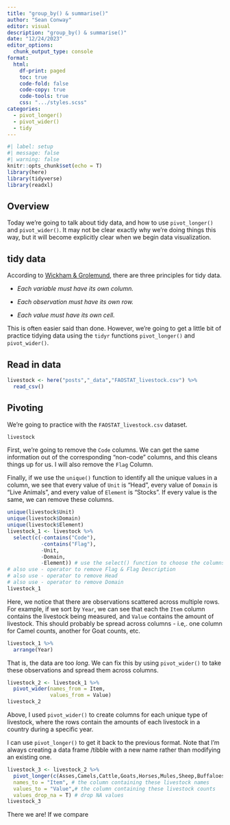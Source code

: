 ```yaml
---
title: "group_by() & summarise()"
author: "Sean Conway"
editor: visual
description: "group_by() & summarise()"  
date: "12/24/2023"
editor_options: 
  chunk_output_type: console
format:
  html:
    df-print: paged
    toc: true
    code-fold: false
    code-copy: true
    code-tools: true
    css: ".../styles.scss"
categories:
  - pivot_longer()
  - pivot_wider()
  - tidy
---
```


```r
#| label: setup
#| message: false
#| warning: false
knitr::opts_chunk$set(echo = T)
library(here)
library(tidyverse)
library(readxl)
```

## Overview

Today we're going to talk about tidy data, and how to use `pivot_longer()` and `pivot_wider()`. It may not be clear exactly why we're doing things this way, but it will become explicitly clear when we begin data visualization.

## tidy data

According to [Wickham & Grolemund](https://r4ds.had.co.nz/tidy-data.html), there are three principles for tidy data.

-   *Each variable must have its own column.*

-   *Each observation must have its own row.*

-   *Each value must have its own cell.*

This is often easier said than done. However, we're going to get a little bit of practice tidying data using the `tidyr` functions `pivot_longer()` and `pivot_wider()`.

## Read in data

```r
livestock <- here("posts","_data","FAOSTAT_livestock.csv") %>%
  read_csv()
```

## Pivoting

We're going to practice with the `FAOSTAT_livestock.csv` dataset.

```r
livestock
```

First, we're going to remove the `Code` columns. We can get the same information out of the corresponding "non-code" columns, and this cleans things up for us. I will also remove the `Flag` Column.

Finally, if we use the `unique()` function to identify all the unique values in a column, we see that every value of `Unit` is "Head", every value of `Domain` is "Live Animals", and every value of `Element` is "Stocks". If every value is the same, we can remove these columns.

```r
unique(livestock$Unit)
unique(livestock$Domain)
unique(livestock$Element)
livestock_1 <- livestock %>%
  select(c(-contains("Code"),
           -contains("Flag"),
           -Unit,
           -Domain,
           -Element)) # use the select() function to choose the columns I'm keeping, contains() to pick the columns containing the string "Code", and the - operator to tell select() that I want all the columns that DO NOT contain "Code" in their titles
# also use - operator to remove Flag & Flag Description
# also use - operator to remove Head
# also use - operator to remove Domain
livestock_1
```

Here, we notice that there are observations scattered across multiple rows. For example, if we sort by `Year`, we can see that each the `Item` column contains the livestock being measured, and `Value` contains the amount of livestock. This should probably be spread across columns - i.e,. one column for Camel counts, another for Goat counts, etc.

```r
livestock_1 %>%
  arrange(Year)
```

That is, the data are too *long*. We can fix this by using `pivot_wider()` to take these observations and spread them across columns.

```r
livestock_2 <- livestock_1 %>%
  pivot_wider(names_from = Item,
              values_from = Value)
livestock_2
```

Above, I used `pivot_wider()` to create columns for each unique type of livestock, where the rows contain the amounts of each livestock in a country during a specific year.

I can use `pivot_longer()` to get it back to the previous format. Note that I'm always creating a data frame /tibble with a new name rather than modifying an existing one.

```r
livestock_3 <- livestock_2 %>%
  pivot_longer(c(Asses,Camels,Cattle,Goats,Horses,Mules,Sheep,Buffaloes,Pigs), # oh my!
  names_to = "Item", # the column containing these livestock names
  values_to = "Value",# the column containing these livestock counts
  values_drop_na = T) # drop NA values
livestock_3               
```

There we are! If we compare
